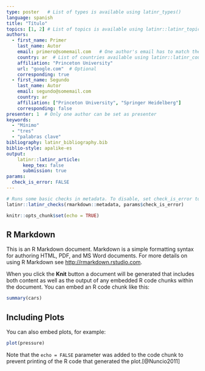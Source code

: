 ```yaml
---
type: poster   # List of types is available using latinr_types()
language: spanish
title: "Título"
topics: [1, 2] # List of topics is available using latinr::latinr_topics()
authors:
  - first_name: Primer
    last_name: Autor
    email: primero@somemail.com   # One author's email has to match the email registered in EasyChair.
    country: ar  # List of countries available using latinr::latinr_countries()
    affiliation: "Princeton University"
    url: "google.com"  # Optional 
    corresponding: true
  - first_name: Segundo 
    last_name: Autor
    email: segundo@somemail.com
    country: ar
    affiliation: ["Princeton University", "Springer Heidelberg"]
    corresponding: false
presenter: 1  # Only one author can be set as presenter
keywords: 
  - "Mínimo"
  - "tres"
  - "palabras clave"
bibliography: latinr_bibliography.bib
biblio-style: apalike-es   
output: 
    latinr::latinr_article:
      keep_tex: false
      submission: true
params: 
  check_is_error: FALSE
---
```



```r
# Runs some basic checks in metadata. To disable, set check_is_error to FALSE
latinr::latinr_checks(rmarkdown::metadata, params$check_is_error)
```


```r
knitr::opts_chunk$set(echo = TRUE)
```

## R Markdown



This is an R Markdown document. Markdown is a simple formatting syntax for authoring HTML, PDF, and MS Word documents. For more details on using R Markdown see <http://rmarkdown.rstudio.com>.

When you click the **Knit** button a document will be generated that includes both content as well as the output of any embedded R code chunks within the document. You can embed an R code chunk like this:

```r
summary(cars)
```

## Including Plots

You can also embed plots, for example:

```r
plot(pressure)
```

Note that the `echo = FALSE` parameter was added to the code chunk to prevent printing of the R code that generated the plot.[@Nuncio2011]
